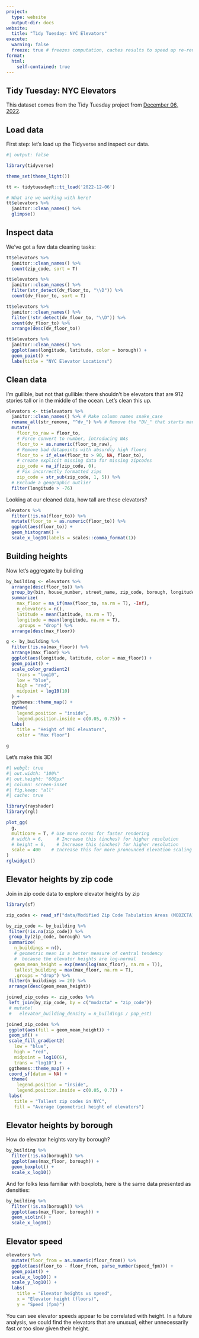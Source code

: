 ```yaml
---
project:
  type: website
  output-dir: docs
website:
  title: "Tidy Tuesday: NYC Elevators"
execute:
  warning: false
  freeze: true # freezes computation, caches results to speed up re-renders
format: 
  html:
    self-contained: true
---
```


## Tidy Tuesday: NYC Elevators

This dataset comes from the Tidy Tuesday project from [December 06, 2022](https://github.com/rfordatascience/tidytuesday/tree/main/data/2022/2022-12-06).

## Load data
First step: let's load up the Tidyverse and inspect our data.
```r
#| output: false

library(tidyverse)

theme_set(theme_light())

tt <- tidytuesdayR::tt_load('2022-12-06')

# What are we working with here?
tt$elevators %>% 
  janitor::clean_names() %>%
  glimpse()
```

## Inspect data

We've got a few data cleaning tasks: 

```r
tt$elevators %>%
  janitor::clean_names() %>%
  count(zip_code, sort = T)
```

```r
tt$elevators %>%
  janitor::clean_names() %>%
  filter(str_detect(dv_floor_to, "\\D")) %>%
  count(dv_floor_to, sort = T)
```

```r
tt$elevators %>%
  janitor::clean_names() %>%
  filter(!str_detect(dv_floor_to, "\\D")) %>%
  count(dv_floor_to) %>%
  arrange(desc(dv_floor_to)) 
```

```r
tt$elevators %>%
  janitor::clean_names() %>%
  ggplot(aes(longitude, latitude, color = borough)) + 
  geom_point() + 
  labs(title = "NYC Elevator Locations")
```

## Clean data

I'm gullible, but not that gullible: there shouldn't be elevators that are 912 stories tall or in the middle of the ocean. Let's clean this up.
```r
elevators <- tt$elevators %>%
  janitor::clean_names() %>% # Make column names snake_case
  rename_all(str_remove, "^dv_") %>% # Remove the "DV_" that starts many column names
  mutate(
    floor_to_raw = floor_to,
    # Force convert to number, introducing NAs
    floor_to = as.numeric(floor_to_raw), 
    # Remove bad datapoints with absurdly high floors
    floor_to = if_else(floor_to > 90, NA, floor_to), 
    # create explicit missing data for missing zipcodes
    zip_code = na_if(zip_code, 0), 
    # Fix incorrectly formatted zips
    zip_code = str_sub(zip_code, 1, 5)) %>% 
  # Exclude a geographic outlier
  filter(longitude > -76) 
```

Looking at our cleaned data, how tall are these elevators?
```r
elevators %>%
  filter(!is.na(floor_to)) %>%
  mutate(floor_to = as.numeric(floor_to)) %>%
  ggplot(aes(floor_to)) + 
  geom_histogram() +
  scale_x_log10(labels = scales::comma_format(1))
```

## Building heights
Now let's aggregate by building
```r
by_building <- elevators %>%
  arrange(desc(floor_to)) %>%
  group_by(bin, house_number, street_name, zip_code, borough, longitude, latitude) %>%
  summarize(
    max_floor = na_if(max(floor_to, na.rm = T), -Inf),
    n_elevators = n(),
    latitude = mean(latitude, na.rm = T),
    longitude = mean(longitude, na.rm = T),
    .groups = "drop") %>%
  arrange(desc(max_floor)) 

g <- by_building %>%
  filter(!is.na(max_floor)) %>%
  arrange(max_floor) %>%
  ggplot(aes(longitude, latitude, color = max_floor)) +
  geom_point() +
  scale_color_gradient2(
    trans = "log10",
    low = "blue",
    high = "red",
    midpoint = log10(10)
  ) + 
  ggthemes::theme_map() + 
  theme(
    legend.position = "inside",
    legend.position.inside = c(0.05, 0.75)) +
  labs(
    title = "Height of NYC elevators",
    color = "Max floor")

g

```

Let's make this 3D!
```r
#| webgl: true
#| out.width: "100%"
#| out.height: "600px"
#| column: screen-inset
#| fig.keep: "all"
#| cache: true

library(rayshader)
library(rgl)

plot_gg(
  g, 
  multicore = T, # Use more cores for faster rendering
  # width = 6,     # Increase this (inches) for higher resolution
  # height = 6,    # Increase this (inches) for higher resolution
  scale = 400    # Increase this for more pronounced elevation scaling
)
rglwidget()
```

## Elevator heights by zip code
Join in zip code data to explore elevator heights by zip
```r
library(sf)

zip_codes <- read_sf("data/Modified Zip Code Tabulation Areas (MODZCTA)_20250310")

by_zip_code <- by_building %>%
 filter(!is.na(zip_code)) %>%
 group_by(zip_code, borough) %>%
 summarize(
   n_buildings = n(),
   # geometric mean is a better measure of central tendency 
   #  because the elevator heights are log-normal
   geom_mean_height = exp(mean(log(max_floor), na.rm = T)),
   tallest_building = max(max_floor, na.rm = T),
   .groups = "drop") %>%
 filter(n_buildings >= 20) %>%
 arrange(desc(geom_mean_height))

joined_zip_codes <- zip_codes %>%
 left_join(by_zip_code, by = c("modzcta" = "zip_code"))
 # mutate(
 #   elevator_building_density = n_buildings / pop_est)

joined_zip_codes %>%
 ggplot(aes(fill = geom_mean_height)) +
 geom_sf() +
 scale_fill_gradient2(
   low = "blue",
   high = "red",
   midpoint = log10(6),
   trans = "log10") +
 ggthemes::theme_map() +
 coord_sf(datum = NA) +
  theme(
    legend.position = "inside",
    legend.position.inside = c(0.05, 0.7)) +
 labs(
   title = "Tallest zip codes in NYC",
   fill = "Average (geometric) height of elevators") 

```

## Elevator heights by borough

How do elevator heights vary by borough?
```r
by_building %>%
  filter(!is.na(borough)) %>%
  ggplot(aes(max_floor, borough)) +
  geom_boxplot() + 
  scale_x_log10()
```


And for folks less familiar with boxplots, here is the same data presented as densities:
```r
by_building %>%
  filter(!is.na(borough)) %>%
  ggplot(aes(max_floor, borough)) +
  geom_violin() + 
  scale_x_log10()
```

## Elevator speed
```r
elevators %>%
  mutate(floor_from = as.numeric(floor_from)) %>%
  ggplot(aes(floor_to - floor_from, parse_number(speed_fpm))) +
  geom_point() +
  scale_x_log10() +
  scale_y_log10() +
  labs(
    title = "Elevator heights vs speed",
    x = "Elevator height (floors)",
    y = "Speed (fpm)")
```

You can see elevator speeds appear to be correlated with height. In a future analysis, we could find the elevators that are unusual, either unnecessarily fast or too slow given their height.

